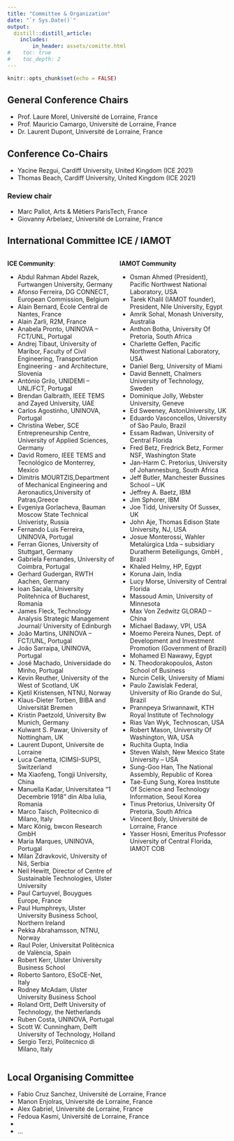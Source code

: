 ```yaml
---
title: "Committee & Organization"
date: "`r Sys.Date()`"
output:
  distill::distill_article:
    includes:
        in_header: assets/comitte.html
#    toc: true
#    toc_depth: 2
---
```


```r
knitr::opts_chunk$set(echo = FALSE)
```




## General Conference Chairs

- Prof. Laure Morel, Université de Lorraine, France
- Prof. Mauricio Camargo, Université de Lorraine, France
- Dr. Laurent Dupont, Université de Lorraine, France


## Conference Co-Chairs

- Yacine Rezgui, Cardiff University, United Kingdom (ICE 2021)
- Thomas Beach, Cardiff University, United Kingdom (ICE 2021)

### Review chair
- Marc Pallot, Arts & Métiers ParisTech, France
- Giovanny Arbelaez, Université de Lorraine, France


## International Committee ICE / IAMOT

:::: {style="display: grid; grid-template-columns: 1fr 1fr; grid-column-gap: 10px;"}

::: {}

**ICE Community**:

- Abdul Rahman Abdel Razek, Furtwangen University, Germany
- Afonso Ferreira, DG CONNECT, European Commission, Belgium
- Alain Bernard, École Central de Nantes, France
- Alain Zarli, R2M, France 
- Anabela Pronto, UNINOVA – FCT/UNL, Portugal
- Andrej Tibaut, University of Maribor, Faculty of Civil Engineering, Transportation Engineering - and Architecture, Slovenia
- António Grilo, UNIDEMI – UNL/FCT, Portugal
- Brendan Galbraith, IEEE TEMS and Zayed University, UAE
- Carlos Agostinho, UNINOVA, Portugal
- Christina Weber, SCE Entrepreneurship Centre, University of Applied Sciences, Germany
- David Romero, IEEE TEMS and Tecnológico de Monterrey, Mexico
- Dimitris MOURTZIS,Department of Mechanical Engineering and Aeronautics,University of Patras,Greece
- Evgeniya Gorlacheva, Bauman Moscow State Technical Univeristy, Russia
- Fernando Luis Ferreira, UNINOVA, Portugal
- Ferran Giones, University of Stuttgart, Germany
- Gabriela Fernandes, University of Coimbra, Portugal
- Gerhard Gudergan, RWTH Aachen, Germany
- Ioan Sacala, University Politehnica of Bucharest, Romania
- James Fleck, Technology Analysis  Strategic Management Journal/ University of Edinburgh
- João Martins, UNINOVA – FCT/UNL, Portugal
- João Sarraipa, UNINOVA, Portugal
- José Machado, Universidade do Minho, Portugal
- Kevin Reuther, University of the West of Scotland, UK
- Kjetil Kristensen, NTNU, Norway
- Klaus-Dieter Torben, BIBA and Universität Bremen
- Kristin Paetzold, University Bw Munich, Germany
- Kulwant S. Pawar, University of Nottingham, UK
- Laurent Dupont, Universite de Lorraine
- Luca Canetta, ICIMSI-SUPSI, Switzerland
- Ma Xiaofeng, Tongji University, China
- Manuella Kadar, Universitatea “1 Decembrie 1918" din Alba Iulia, Romania
- Marco Taisch, Politecnico di Milano, Italy
- Marc König, bwcon Research GmbH
- Maria Marques, UNINOVA, Portugal
- Milan Zdravković, University of Niš, Serbia
- Neil Hewitt, Director of Centre of Sustainable Technologies, Ulster University
- Paul Cartuyvel, Bouygues Europe, France
- Paul Humphreys, Ulster University Business School, Northern Ireland
- Pekka Abrahamsson, NTNU, Norway
- Raul Poler, Universitat Politècnica de València, Spain
- Robert Kerr, Ulster University Business School
- Roberto Santoro, ESoCE-Net, Italy
- Rodney McAdam, Ulster University Business School
- Roland Ortt, Delft University of Technology, the Netherlands
- Ruben Costa, UNINOVA, Portugal
- Scott W. Cunningham, Delft University of Technology, Holland
- Sergio Terzi, Politecnico di Milano, Italy

:::

::: {}

**IAMOT Community**

- Osman Ahmed (President), Pacific Northwest National Laboratory, USA
- Tarek Khalil (IAMOT founder), President, Nile University, Egypt
- Amrik Sohal,  Monash University, Australia
- Anthon Botha, University Of Pretoria, South Africa
- Charlette Geffen, Pacific Northwest National Laboratory, USA
- Daniel Berg, University of Miami
- David Bennett, Chalmers University of Technology, Sweden
- Dominique Jolly, Webster University, Geneve
- Ed Sweeney, AstonUniversity, UK
- Eduardo Vasconcellos, University of Sào Paulo, Brazil
- Essam Radwan, University of Central Florida
- Fred Betz, Fredrick Betz, Former NSF, Washington State
- Jan-Harm C. Pretorius, University of Johannesburg, South Africa
- Jeff Butler, Manchester Bussines School – UK
- Jeffrey A. Baetz, IBM
- Jim Sphorer, IBM
- Joe Tidd, University Of Sussex, UK
- John Aje, Thomas Edison State University, NJ, USA
- Josue Monterossi, Wahler Metalúrgica Ltda – subsidiary Duratherm Beteiligungs, GmbH , Brazil
- Khaled Helmy, HP, Egypt
- Koruna Jain, India
- Lucy Morse, University of Central Florida
- Massoud Amin, University of Minnesota
- Max Von Zedwitz GLORAD – China
- Michael Badawy,  VPI, USA
- Moemo Pereira Nunes, Dept. of Development and Investment Promotion (Government of Brazil)
- Mohamed El Nawawy, Egypt
- N. Theodorakopoulos, Aston School of Business
- Nurcin Celik, University of Miami
- Paulo Zawislak Federal, University of Rio Grande do Sul, Brazil
- Prannpeya Sriwannawit, KTH Royal Institute of Technology
- Rias Van Wyk, Technoscan, USA
- Robert Mason, University Of Washington, WA, USA
- Ruchita Gupta, India
- Steven Walsh, New Mexico State University – USA
- Sung-Goo Han, The National Assembly, Republic of Korea
- Tae-Eung Sung, Korea Institute Of Science and Technology Information, Seoul Korea
- Tinus Pretorius, University Of Pretoria, South Africa
- Vincent Boly, Université de Lorraine, France
- Yasser Hosni, Emeritus Professor University of Central Florida, IAMOT COB

:::
::::


## Local Organising Committee

- Fabio Cruz Sanchez, Université de Lorraine, France
- Manon Enjolras, Université de Lorraine, France
- Alex Gabriel, Université de Lorraine, France
- Fedoua Kasmi, Université de Lorraine, France
- 
- ...
